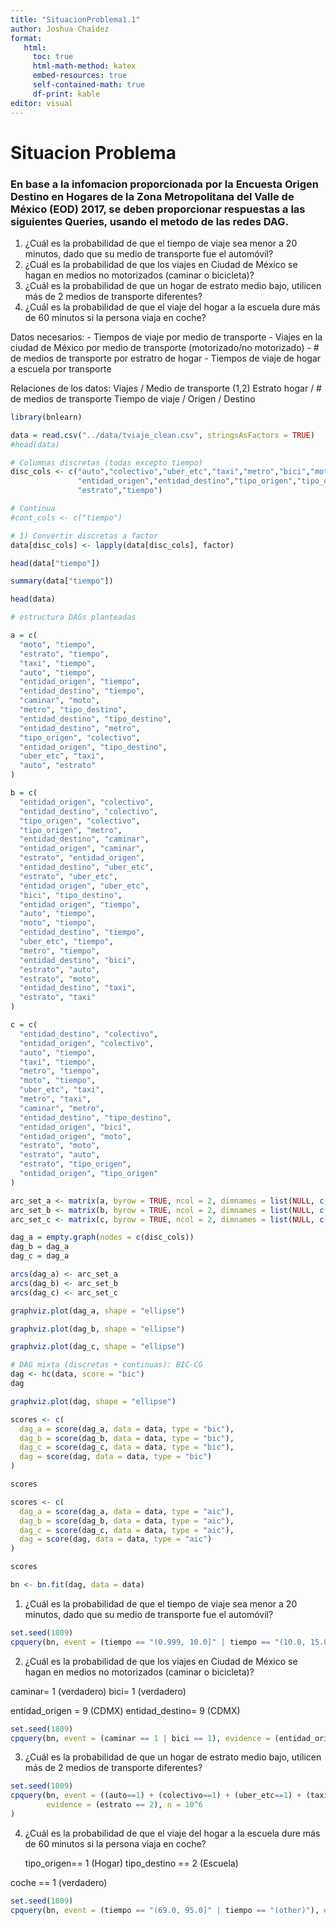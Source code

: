 ```yaml
---
title: "SituacionProblema1.1"
author: Joshua Chaidez
format:
   html:
     toc: true
     html-math-method: katex
     embed-resources: true
     self-contained-math: true
     df-print: kable
editor: visual
---
```


# Situacion Problema

### En base a la infomacion proporcionada por la Encuesta Origen Destino en Hogares de la Zona Metropolitana del Valle de México (EOD) 2017, se deben proporcionar respuestas a las siguientes Queries, usando el metodo de las redes DAG.

1.  ¿Cuál es la probabilidad de que el tiempo de viaje sea menor a 20 minutos, dado que su medio de transporte fue el automóvil?
2.  ¿Cuál es la probabilidad de que los viajes en Ciudad de México se hagan en medios no motorizados (caminar o bicicleta)?
3.  ¿Cuál es la probabilidad de que un hogar de estrato medio bajo, utilicen más de 2 medios de transporte diferentes?
4.  ¿Cuál es la probabilidad de que el viaje del hogar a la escuela dure más de 60 minutos si la persona viaja en coche?

Datos necesarios: - Tiempos de viaje por medio de transporte - Viajes en la ciudad de México por medio de transporte (motorizado/no motorizado) - \# de medios de transporte por estratro de hogar - Tiempos de viaje de hogar a escuela por transporte

Relaciones de los datos: Viajes / Medio de transporte (1,2) Estrato hogar / \# de medios de transporte Tiempo de viaje / Origen / Destino

```r
library(bnlearn)
```

```r
data = read.csv("../data/tviaje_clean.csv", stringsAsFactors = TRUE)
#head(data)
```

```r
# Columnas discretas (todas excepto tiempo)
disc_cols <- c("auto","colectivo","uber_etc","taxi","metro","bici","moto","caminar",
               "entidad_origen","entidad_destino","tipo_origen","tipo_destino",
               "estrato","tiempo")

# Continua
#cont_cols <- c("tiempo")

# 1) Convertir discretas a factor
data[disc_cols] <- lapply(data[disc_cols], factor)

```

```r
head(data["tiempo"])
```

```r
summary(data["tiempo"])
```

```r
head(data)
```

```r
# estructura DAGs planteadas

a = c(
  "moto", "tiempo",
  "estrato", "tiempo",
  "taxi", "tiempo",
  "auto", "tiempo",
  "entidad_origen", "tiempo",
  "entidad_destino", "tiempo",
  "caminar", "moto",
  "metro", "tipo_destino",
  "entidad_destino", "tipo_destino",
  "entidad_destino", "metro",
  "tipo_origen", "colectivo",
  "entidad_origen", "tipo_destino",
  "uber_etc", "taxi",
  "auto", "estrato"
)

b = c(
  "entidad_origen", "colectivo",
  "entidad_destino", "colectivo",
  "tipo_origen", "colectivo",
  "tipo_origen", "metro",
  "entidad_destino", "caminar",
  "entidad_origen", "caminar",
  "estrato", "entidad_origen",
  "entidad_destino", "uber_etc",
  "estrato", "uber_etc",
  "entidad_origen", "uber_etc",
  "bici", "tipo_destino",
  "entidad_origen", "tiempo",
  "auto", "tiempo",
  "moto", "tiempo",
  "entidad_destino", "tiempo",
  "uber_etc", "tiempo",
  "metro", "tiempo",
  "entidad_destino", "bici",
  "estrato", "auto",
  "estrato", "moto",
  "entidad_destino", "taxi",
  "estrato", "taxi"
)

c = c(
  "entidad_destino", "colectivo",
  "entidad_origen", "colectivo",
  "auto", "tiempo",
  "taxi", "tiempo",
  "metro", "tiempo",
  "moto", "tiempo",
  "uber_etc", "taxi",
  "metro", "taxi",
  "caminar", "metro",
  "entidad_destino", "tipo_destino",
  "entidad_origen", "bici",
  "entidad_origen", "moto",
  "estrato", "moto",
  "estrato", "auto",
  "estrato", "tipo_origen",
  "entidad_origen", "tipo_origen"
)
```

```r
arc_set_a <- matrix(a, byrow = TRUE, ncol = 2, dimnames = list(NULL, c("from", "to")))
arc_set_b <- matrix(b, byrow = TRUE, ncol = 2, dimnames = list(NULL, c("from", "to")))
arc_set_c <- matrix(c, byrow = TRUE, ncol = 2, dimnames = list(NULL, c("from", "to")))
```

```r
dag_a = empty.graph(nodes = c(disc_cols))
dag_b = dag_a
dag_c = dag_a
```

```r
arcs(dag_a) <- arc_set_a
arcs(dag_b) <- arc_set_b
arcs(dag_c) <- arc_set_c
```

```r
graphviz.plot(dag_a, shape = "ellipse")
```

```r
graphviz.plot(dag_b, shape = "ellipse")
```

```r
graphviz.plot(dag_c, shape = "ellipse")
```

```r
# DAG mixta (discretas + continuas): BIC-CG
dag <- hc(data, score = "bic")
dag
```

```r
graphviz.plot(dag, shape = "ellipse")
```

```r
scores <- c(
  dag_a = score(dag_a, data = data, type = "bic"),
  dag_b = score(dag_b, data = data, type = "bic"),
  dag_c = score(dag_c, data = data, type = "bic"),
  dag = score(dag, data = data, type = "bic")
)

scores
```

```r
scores <- c(
  dag_a = score(dag_a, data = data, type = "aic"),
  dag_b = score(dag_b, data = data, type = "aic"),
  dag_c = score(dag_c, data = data, type = "aic"),
  dag = score(dag, data = data, type = "aic")
)

scores
```

```r
bn <- bn.fit(dag, data = data)
```

1.  ¿Cuál es la probabilidad de que el tiempo de viaje sea menor a 20 minutos, dado que su medio de transporte fue el automóvil?

```r
set.seed(1809)
cpquery(bn, event = (tiempo == "(0.999, 10.0]" | tiempo == "(10.0, 15.0]" | tiempo == "(15.0, 20.0]"), evidence = (auto == 1), n = 10^6)
```

2.  ¿Cuál es la probabilidad de que los viajes en Ciudad de México se hagan en medios no motorizados (caminar o bicicleta)?

caminar= 1 (verdadero) bici= 1 (verdadero)

entidad_origen = 9 (CDMX) entidad_destino= 9 (CDMX)

```r
set.seed(1809)
cpquery(bn, event = (caminar == 1 | bici == 1), evidence = (entidad_origen == 9 & entidad_destino == 9), n = 10^6)

```

3.  ¿Cuál es la probabilidad de que un hogar de estrato medio bajo, utilicen más de 2 medios de transporte diferentes?

```r
set.seed(1809)
cpquery(bn, event = ((auto==1) + (colectivo==1) + (uber_etc==1) + (taxi==1) + (metro==1) + (bici==1) + (moto==1) + (caminar==1)) >= 3,
        evidence = (estrato == 2), n = 10^6
)
```

4.  ¿Cuál es la probabilidad de que el viaje del hogar a la escuela dure más de 60 minutos si la persona viaja en coche?

    tipo_origen== 1 (Hogar) tipo_destino == 2 (Escuela)

coche == 1 (verdadero)

```r
set.seed(1809)
cpquery(bn, event = (tiempo == "(69.0, 95.0]" | tiempo == "(other)"), evidence = (tipo_origen == 1 & tipo_destino == 2 & auto == 1), n = 10^6)
```
